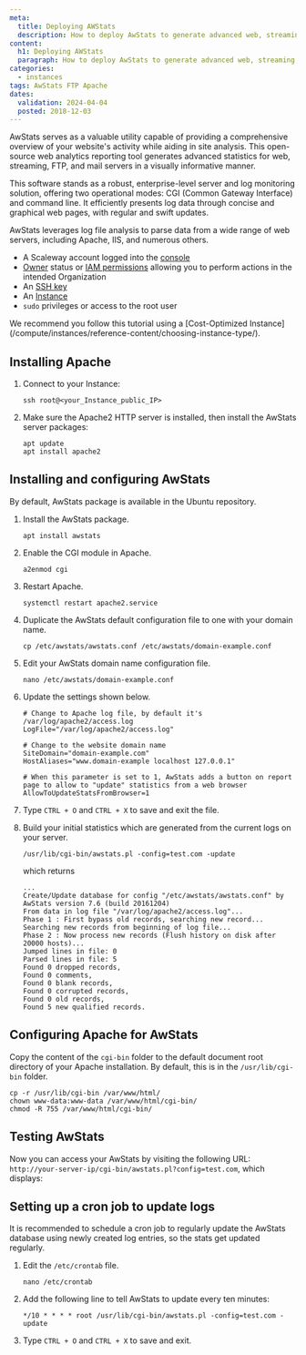 ```yaml
---
meta:
  title: Deploying AWStats
  description: How to deploy AwStats to generate advanced web, streaming, FTP, or mail server statistics graphically.
content:
  h1: Deploying AWStats
  paragraph: How to deploy AwStats to generate advanced web, streaming, FTP, or mail server statistics graphically.
categories:
  - instances
tags: AwStats FTP Apache
dates:
  validation: 2024-04-04
  posted: 2018-12-03
---
```


AwStats serves as a valuable utility capable of providing a comprehensive overview of your website's activity while aiding in site analysis. This open-source web analytics reporting tool generates advanced statistics for web, streaming, FTP, and mail servers in a visually informative manner.

This software stands as a robust, enterprise-level server and log monitoring solution, offering two operational modes: CGI (Common Gateway Interface) and command line. It efficiently presents log data through concise and graphical web pages, with regular and swift updates.

AwStats leverages log file analysis to parse data from a wide range of web servers, including Apache, IIS, and numerous others.

<Macro id="requirements" />

- A Scaleway account logged into the [console](https://console.scaleway.com)
- [Owner](/identity-and-access-management/iam/concepts/#owner) status or [IAM permissions](/identity-and-access-management/iam/concepts/#permission) allowing you to perform actions in the intended Organization
- An [SSH key](/identity-and-access-management/organizations-and-projects/how-to/create-ssh-key/)
- An [Instance](/compute/instances/how-to/create-an-instance/)
- `sudo` privileges or access to the root user

<Message type="tip">
  We recommend you follow this tutorial using a [Cost-Optimized Instance](/compute/instances/reference-content/choosing-instance-type/).
</Message>

## Installing Apache

1. Connect to your Instance:

    ```
    ssh root@<your_Instance_public_IP>
    ```

2. Make sure the Apache2 HTTP server is installed, then install the AwStats server packages:

    ```
    apt update
    apt install apache2
    ```

## Installing and configuring AwStats

By default, AwStats package is available in the Ubuntu repository.

1. Install the AwStats package.
    ```
    apt install awstats
    ```
2. Enable the CGI module in Apache.
    ```
    a2enmod cgi
    ```
3. Restart Apache.
    ```
    systemctl restart apache2.service
    ```
4. Duplicate the AwStats default configuration file to one with your domain name.
    ```
    cp /etc/awstats/awstats.conf /etc/awstats/domain-example.conf
    ```
5. Edit your AwStats domain name configuration file.
    ```
    nano /etc/awstats/domain-example.conf
    ```
6. Update the settings shown below.
    ```
    # Change to Apache log file, by default it's /var/log/apache2/access.log
    LogFile="/var/log/apache2/access.log"

    # Change to the website domain name
    SiteDomain="domain-example.com"
    HostAliases="www.domain-example localhost 127.0.0.1"

    # When this parameter is set to 1, AwStats adds a button on report page to allow to "update" statistics from a web browser
    AllowToUpdateStatsFromBrowser=1
    ```
7. Type `CTRL + O` and `CTRL + X` to save and exit the file.
8. Build your initial statistics which are generated from the current logs on your server.
    ```
    /usr/lib/cgi-bin/awstats.pl -config=test.com -update
    ```

    which returns

    ```
    ...
    Create/Update database for config "/etc/awstats/awstats.conf" by AwStats version 7.6 (build 20161204)
    From data in log file "/var/log/apache2/access.log"...
    Phase 1 : First bypass old records, searching new record...
    Searching new records from beginning of log file...
    Phase 2 : Now process new records (Flush history on disk after 20000 hosts)...
    Jumped lines in file: 0
    Parsed lines in file: 5
    Found 0 dropped records,
    Found 0 comments,
    Found 0 blank records,
    Found 0 corrupted records,
    Found 0 old records,
    Found 5 new qualified records.
    ```

## Configuring Apache for AwStats

Copy the content of the `cgi-bin` folder to the default document root directory of your Apache installation. By default, this is in the `/usr/lib/cgi-bin` folder.

```
cp -r /usr/lib/cgi-bin /var/www/html/
chown www-data:www-data /var/www/html/cgi-bin/
chmod -R 755 /var/www/html/cgi-bin/
```

## Testing AwStats

Now you can access your AwStats by visiting the following URL: `http://your-server-ip/cgi-bin/awstats.pl?config=test.com`, which displays:

<Lightbox src="scaleway-awstats_homepage.webp" alt="" />

## Setting up a cron job to update logs

It is recommended to schedule a cron job to regularly update the AwStats database using newly created log entries, so the stats get updated regularly.

1. Edit the `/etc/crontab` file.
    ```
    nano /etc/crontab
    ```
2. Add the following line to tell AwStats to update every ten minutes:
    ```
    */10 * * * * root /usr/lib/cgi-bin/awstats.pl -config=test.com -update
    ```
3. Type `CTRL + O` and `CTRL + X` to save and exit.